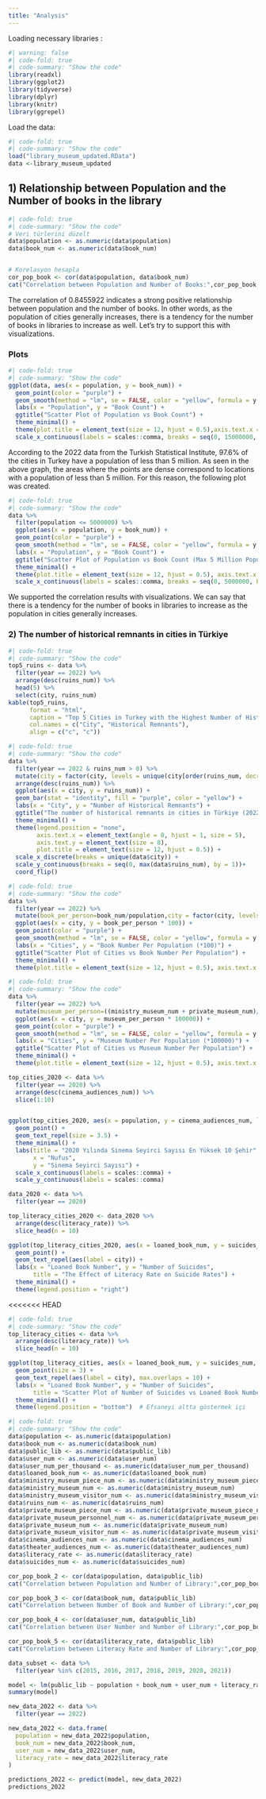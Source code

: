 ```yaml
---
title: "Analysis"
---
```


Loading necessary libraries :

```r
#| warning: false
#| code-fold: true
#| code-summary: "Show the code"
library(readxl)
library(ggplot2)
library(tidyverse)
library(dplyr)
library(knitr)
library(ggrepel)


```

Load the data:

```r
#| code-fold: true
#| code-summary: "Show the code"
load("library_museum_updated.RData")
data <-library_museum_updated
```

## 1) Relationship between Population and the Number of books in the library

```r
#| code-fold: true
#| code-summary: "Show the code"
# Veri türlerini düzelt
data$population <- as.numeric(data$population)
data$book_num <- as.numeric(data$book_num)


# Korelasyon hesapla
cor_pop_book <- cor(data$population, data$book_num)
cat("Correlation between Population and Number of Books:",cor_pop_book,"\n")
```

The correlation of 0.8455922 indicates a strong positive relationship between population and the number of books. In other words, as the population of cities generally increases, there is a tendency for the number of books in libraries to increase as well. Let's try to support this with visualizations.

### Plots

```r
#| code-fold: true
#| code-summary: "Show the code"
ggplot(data, aes(x = population, y = book_num)) +
  geom_point(color = "purple") +  
  geom_smooth(method = "lm", se = FALSE, color = "yellow", formula = y ~ x)+ 
  labs(x = "Population", y = "Book Count") + 
  ggtitle("Scatter Plot of Population vs Book Count") +
  theme_minimal() +
  theme(plot.title = element_text(size = 12, hjust = 0.5),axis.text.x = element_text(angle = 45, hjust = 1, size = 6)) +
  scale_x_continuous(labels = scales::comma, breaks = seq(0, 15000000, by = 1000000))
```

According to the 2022 data from the Turkish Statistical Institute, 97.6% of the cities in Turkey have a population of less than 5 million. As seen in the above graph, the areas where the points are dense correspond to locations with a population of less than 5 million. For this reason, the following plot was created.

```r
#| code-fold: true
#| code-summary: "Show the code"
data %>%
  filter(population <= 5000000) %>%
  ggplot(aes(x = population, y = book_num)) +
  geom_point(color = "purple") +  
  geom_smooth(method = "lm", se = FALSE, color = "yellow", formula = y ~ x) + 
  labs(x = "Population", y = "Book Count") + 
  ggtitle("Scatter Plot of Population vs Book Count (Max 5 Million Population)") +
  theme_minimal() +
  theme(plot.title = element_text(size = 12, hjust = 0.5), axis.text.x = element_text(angle = 45, hjust = 1, size = 6)) +
  scale_x_continuous(labels = scales::comma, breaks = seq(0, 5000000, by = 1000000))+ scale_y_continuous(labels = scales::comma)
```

We supported the correlation results with visualizations. We can say that there is a tendency for the number of books in libraries to increase as the population in cities generally increases.

### 2) The number of historical remnants in cities in Türkiye

```r
#| code-fold: true
#| code-summary: "Show the code"
top5_ruins <- data %>%
  filter(year == 2022) %>%
  arrange(desc(ruins_num)) %>%
  head(5) %>%
  select(city, ruins_num)
kable(top5_ruins, 
      format = "html", 
      caption = "Top 5 Cities in Turkey with the Highest Number of Historical Remnants in 2022",
      col.names = c("City", "Historical Remnants"),
      align = c("c", "c")) 
```

```r
#| code-fold: true
#| code-summary: "Show the code"
data %>%
  filter(year == 2022 & ruins_num > 0) %>%
  mutate(city = factor(city, levels = unique(city[order(ruins_num, decreasing = FALSE)]))) %>%
  arrange(desc(ruins_num)) %>%
  ggplot(aes(x = city, y = ruins_num)) +
  geom_bar(stat = "identity", fill = "purple", color = "yellow") +
  labs(x = "City", y = "Number of Historical Remnants") +
  ggtitle("The number of historical remnants in cities in Türkiye (2022)") +
  theme_minimal() +
  theme(legend.position = "none",
        axis.text.x = element_text(angle = 0, hjust = 1, size = 5),
        axis.text.y = element_text(size = 8),
        plot.title = element_text(size = 12, hjust = 0.5)) +
  scale_x_discrete(breaks = unique(data$city)) +
  scale_y_continuous(breaks = seq(0, max(data$ruins_num), by = 1))+
  coord_flip()

```

```r
#| code-fold: true
#| code-summary: "Show the code"
data %>%
  filter(year == 2022) %>%
  mutate(book_per_person=book_num/population,city = factor(city, levels = unique(city[order(book_per_person, decreasing = TRUE)]))) %>%
  ggplot(aes(x = city, y = book_per_person * 100)) +
  geom_point(color = "purple") +  
  geom_smooth(method = "lm", se = FALSE, color = "yellow", formula = y ~ x) + 
  labs(x = "Cities", y = "Book Number Per Population (*100)") + 
  ggtitle("Scatter Plot of Cities vs Book Number Per Population") +
  theme_minimal() +
  theme(plot.title = element_text(size = 12, hjust = 0.5), axis.text.x = element_text(angle = 90, hjust = 1, size = 6))
```

```r
#| code-fold: true
#| code-summary: "Show the code"
data %>%
  filter(year == 2022) %>%
  mutate(museum_per_person=((ministry_museum_num + private_museum_num)/population), city = factor(city, levels = unique(city[order(museum_per_person, decreasing = TRUE)]))) %>%
  ggplot(aes(x = city, y = museum_per_person * 100000)) +
  geom_point(color = "purple") +  
  geom_smooth(method = "lm", se = FALSE, color = "yellow", formula = y ~ x) + 
  labs(x = "Cities", y = "Museum Number Per Population (*100000)") + 
  ggtitle("Scatter Plot of Cities vs Museum Number Per Population") +
  theme_minimal() +
  theme(plot.title = element_text(size = 12, hjust = 0.5), axis.text.x = element_text(angle = 90, hjust = 1, size = 6))

```

```r

top_cities_2020 <- data %>%
  filter(year == 2020) %>%
  arrange(desc(cinema_audiences_num)) %>%
  slice(1:10)


ggplot(top_cities_2020, aes(x = population, y = cinema_audiences_num, label = city)) +
  geom_point() +
  geom_text_repel(size = 3.5) +
  theme_minimal() +
  labs(title = "2020 Yılında Sinema Seyirci Sayısı En Yüksek 10 Şehir",
       x = "Nufus",
       y = "Sinema Seyirci Sayısı") +
  scale_x_continuous(labels = scales::comma) +
  scale_y_continuous(labels = scales::comma)

```


```r

data_2020 <- data %>%
  filter(year == 2020)

top_literacy_cities_2020 <- data_2020 %>%
  arrange(desc(literacy_rate)) %>%
  slice_head(n = 10)

ggplot(top_literacy_cities_2020, aes(x = loaned_book_num, y = suicides_num, color = city)) +
  geom_point() +
  geom_text_repel(aes(label = city)) +
  labs(x = "Loaned Book Number", y = "Number of Suicides",
       title = "The Effect of Literacy Rate on Suicide Rates") +
  theme_minimal() +
  theme(legend.position = "right") 
```


<<<<<<< HEAD


```r
#| code-fold: true
#| code-summary: "Show the code"
top_literacy_cities <- data %>%
  arrange(desc(literacy_rate)) %>%
  slice_head(n = 10)

ggplot(top_literacy_cities, aes(x = loaned_book_num, y = suicides_num, colour = city)) +
  geom_point(size = 3) +
  geom_text_repel(aes(label = city), max.overlaps = 10) +
  labs(x = "Loaned Book Number", y = "Number of Suicides",
       title = "Scatter Plot of Number of Suicides vs Loaned Book Number for Top 10 Literate Cities") +
  theme_minimal() +
  theme(legend.position = "bottom")  # Efsaneyi altta göstermek içi

```
```r
#| code-fold: true
#| code-summary: "Show the code"
data$population <- as.numeric(data$population)
data$book_num <- as.numeric(data$book_num)
data$public_lib <- as.numeric(data$public_lib)
data$user_num <- as.numeric(data$user_num)
data$user_num_per_thousand <- as.numeric(data$user_num_per_thousand)
data$loaned_book_num <- as.numeric(data$loaned_book_num)
data$ministry_museum_piece_num <- as.numeric(data$ministry_museum_piece_num)
data$ministry_museum_num <- as.numeric(data$ministry_museum_num)
data$ministry_museum_visitor_num <- as.numeric(data$ministry_museum_visitor_num)
data$ruins_num <- as.numeric(data$ruins_num)
data$private_museum_piece_num <- as.numeric(data$private_museum_piece_num)
data$private_museum_personnel_num <- as.numeric(data$private_museum_personnel_num)
data$private_museum_num <- as.numeric(data$private_museum_num)
data$private_museum_visitor_num <- as.numeric(data$private_museum_visitor_num)
data$cinema_audiences_num <- as.numeric(data$cinema_audiences_num)
data$theater_audiences_num <- as.numeric(data$theater_audiences_num)
data$literacy_rate <- as.numeric(data$literacy_rate)
data$suicides_num <- as.numeric(data$suicides_num)

cor_pop_book_2 <- cor(data$population, data$public_lib)
cat("Correlation between Population and Number of Library:",cor_pop_book_2,"\n")

cor_pop_book_3 <- cor(data$book_num, data$public_lib)
cat("Correlation between Number of Book and Number of Library:",cor_pop_book_3,"\n")

cor_pop_book_4 <- cor(data$user_num, data$public_lib)
cat("Correlation between User Number and Number of Library:",cor_pop_book_4,"\n")

cor_pop_book_5 <- cor(data$literacy_rate, data$public_lib)
cat("Correlation between Literacy Rate and Number of Library:",cor_pop_book_5,"\n")

```

```r
data_subset <- data %>%
  filter(year %in% c(2015, 2016, 2017, 2018, 2019, 2020, 2021))

model <- lm(public_lib ~ population + book_num + user_num + literacy_rate, data = data_subset)
summary(model)

new_data_2022 <- data %>%
  filter(year == 2022) 

new_data_2022 <- data.frame(
  population = new_data_2022$population,
  book_num = new_data_2022$book_num,
  user_num = new_data_2022$user_num,
  literacy_rate = new_data_2022$literacy_rate
)

predictions_2022 <- predict(model, new_data_2022)
predictions_2022






```
